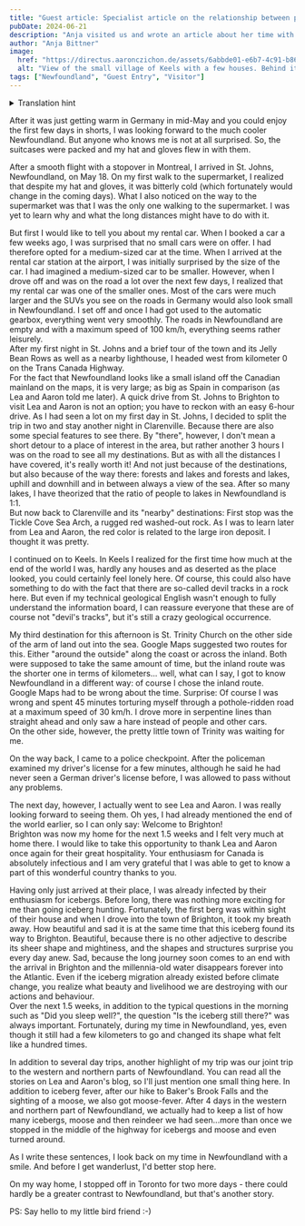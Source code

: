 ```yaml
---
title: "Guest article: Specialist article on the relationship between people and lakes in Newfoundland"
pubDate: 2024-06-21
description: "Anja visited us and wrote an article about her time with us."
author: "Anja Bittner"
image:
  href: "https://directus.aaronczichon.de/assets/6abbde01-e6b7-4c91-b861-6dbbe4327e37.JPG?quality=70&width=1600"
  alt: "View of the small village of Keels with a few houses. Behind it the sea."
tags: ["Newfoundland", "Guest Entry", "Visitor"]
---
```



<details>
  <summary>Translation hint</summary>
  We implemented the English version of this blog for you in June. We will publish
  all new blog entries also in English. Every entry before Jun 24th 2024 is automatically
  translated through DeepL. So please apologize if the translation is not perfect.
  If you want to read the original German entry, please switch to the German version
  of our blog.
</details>

After it was just getting warm in Germany in mid-May and you could enjoy the first few days in shorts, I was looking forward to the much cooler Newfoundland. But anyone who knows me is not at all surprised. So, the suitcases were packed and my hat and gloves flew in with them.

After a smooth flight with a stopover in Montreal, I arrived in St. Johns, Newfoundland, on May 18. On my first walk to the supermarket, I realized that despite my hat and gloves, it was bitterly cold (which fortunately would change in the coming days). What I also noticed on the way to the supermarket was that I was the only one walking to the supermarket. I was yet to learn why and what the long distances might have to do with it.

But first I would like to tell you about my rental car. When I booked a car a few weeks ago, I was surprised that no small cars were on offer. I had therefore opted for a medium-sized car at the time. When I arrived at the rental car station at the airport, I was initially surprised by the size of the car. I had imagined a medium-sized car to be smaller. However, when I drove off and was on the road a lot over the next few days, I realized that my rental car was one of the smaller ones. Most of the cars were much larger and the SUVs you see on the roads in Germany would also look small in Newfoundland. I set off and once I had got used to the automatic gearbox, everything went very smoothly. The roads in Newfoundland are empty and with a maximum speed of 100 km/h, everything seems rather leisurely.  
After my first night in St. Johns and a brief tour of the town and its Jelly Bean Rows as well as a nearby lighthouse, I headed west from kilometer 0 on the Trans Canada Highway.  
For the fact that Newfoundland looks like a small island off the Canadian mainland on the maps, it is very large; as big as Spain in comparison (as Lea and Aaron told me later). A quick drive from St. Johns to Brighton to visit Lea and Aaron is not an option; you have to reckon with an easy 6-hour drive. As I had seen a lot on my first day in St. Johns, I decided to split the trip in two and stay another night in Clarenville. Because there are also some special features to see there. By "there", however, I don't mean a short detour to a place of interest in the area, but rather another 3 hours I was on the road to see all my destinations. But as with all the distances I have covered, it's really worth it! And not just because of the destinations, but also because of the way there: forests and lakes and forests and lakes, uphill and downhill and in between always a view of the sea. After so many lakes, I have theorized that the ratio of people to lakes in Newfoundland is 1:1.  
But now back to Clarenville and its "nearby" destinations: First stop was the Tickle Cove Sea Arch, a rugged red washed-out rock. As I was to learn later from Lea and Aaron, the red color is related to the large iron deposit. I thought it was pretty.

<DirectusImage assetId="9653d7ec-6503-49b2-b4cc-9d9915b3b048.JPG" />

I continued on to Keels. In Keels I realized for the first time how much at the end of the world I was, hardly any houses and as deserted as the place looked, you could certainly feel lonely here. Of course, this could also have something to do with the fact that there are so-called devil tracks in a rock here. But even if my technical geological English wasn't enough to fully understand the information board, I can reassure everyone that these are of course not "devil's tracks", but it's still a crazy geological occurrence.

<DirectusImage assetId="6abbde01-e6b7-4c91-b861-6dbbe4327e37.JPG" />

<DirectusImage assetId="bc162eba-b9fe-4170-854d-4be25463f876.JPG" />

My third destination for this afternoon is St. Trinity Church on the other side of the arm of land out into the sea. Google Maps suggested two routes for this. Either "around the outside" along the coast or across the inland. Both were supposed to take the same amount of time, but the inland route was the shorter one in terms of kilometers... well, what can I say, I got to know Newfoundland in a different way: of course I chose the inland route.  
Google Maps had to be wrong about the time. Surprise: Of course I was wrong and spent 45 minutes torturing myself through a pothole-ridden road at a maximum speed of 30 km/h. I drove more in serpentine lines than straight ahead and only saw a hare instead of people and other cars.  
On the other side, however, the pretty little town of Trinity was waiting for me.

<DirectusImage assetId="a55a26a1-85de-4c04-89c8-686f2bf16221.JPG" />

On the way back, I came to a police checkpoint. After the policeman examined my driver's license for a few minutes, although he said he had never seen a German driver's license before, I was allowed to pass without any problems.

The next day, however, I actually went to see Lea and Aaron. I was really looking forward to seeing them. Oh yes, I had already mentioned the end of the world earlier, so I can only say: Welcome to Brighton!  
Brighton was now my home for the next 1.5 weeks and I felt very much at home there. I would like to take this opportunity to thank Lea and Aaron once again for their great hospitality. Your enthusiasm for Canada is absolutely infectious and I am very grateful that I was able to get to know a part of this wonderful country thanks to you.

Having only just arrived at their place, I was already infected by their enthusiasm for icebergs. Before long, there was nothing more exciting for me than going iceberg hunting. Fortunately, the first berg was within sight of their house and when I drove into the town of Brighton, it took my breath away. How beautiful and sad it is at the same time that this iceberg found its way to Brighton. Beautiful, because there is no other adjective to describe its sheer shape and mightiness, and the shapes and structures surprise you every day anew. Sad, because the long journey soon comes to an end with the arrival in Brighton and the millennia-old water disappears forever into the Atlantic. Even if the iceberg migration already existed before climate change, you realize what beauty and livelihood we are destroying with our actions and behaviour.  
Over the next 1.5 weeks, in addition to the typical questions in the morning such as "Did you sleep well?", the question "Is the iceberg still there?" was always important. Fortunately, during my time in Newfoundland, yes, even though it still had a few kilometers to go and changed its shape what felt like a hundred times.

In addition to several day trips, another highlight of my trip was our joint trip to the western and northern parts of Newfoundland. You can read all the stories on Lea and Aaron's blog, so I'll just mention one small thing here. In addition to iceberg fever, after our hike to Baker's Brook Falls and the sighting of a moose, we also got moose-fever. After 4 days in the western and northern part of Newfoundland, we actually had to keep a list of how many icebergs, moose and then reindeer we had seen...more than once we stopped in the middle of the highway for icebergs and moose and even turned around.

As I write these sentences, I look back on my time in Newfoundland with a smile. And before I get wanderlust, I'd better stop here.

On my way home, I stopped off in Toronto for two more days - there could hardly be a greater contrast to Newfoundland, but that's another story.

PS: Say hello to my little bird friend :-)
